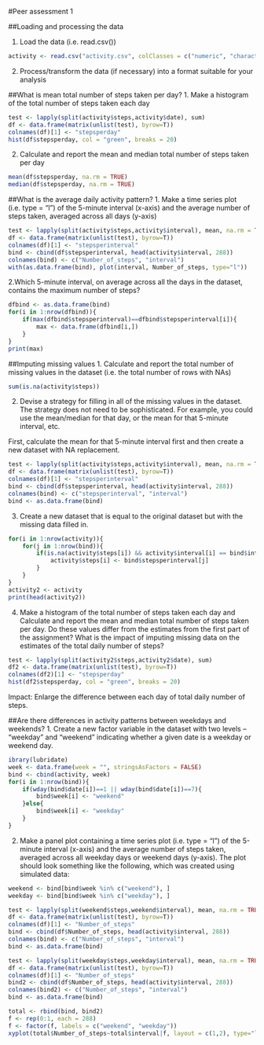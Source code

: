 #Peer assessment 1


##Loading and processing the data

1. Load the data (i.e. read.csv())
```r
activity <- read.csv("activity.csv", colClasses = c("numeric", "character", "numeric"))
```
2. Process/transform the data (if necessary) into a format suitable for your analysis


##What is mean total number of steps taken per day?
1. Make a histogram of the total number of steps taken each day
```r
test <- lapply(split(activity$steps,activity$date), sum) 
df <- data.frame(matrix(unlist(test), byrow=T))
colnames(df)[1] <- "stepsperday"
hist(df$stepsperday, col = "green", breaks = 20)
```

2. Calculate and report the mean and median total number of steps taken per day
```r
mean(df$stepsperday, na.rm = TRUE)
median(df$stepsperday, na.rm = TRUE)
```

##What is the average daily activity pattern?
1. Make a time series plot (i.e. type = "l") of the 5-minute interval (x-axis) and the average number of steps taken, averaged across all days (y-axis)
```r
test <- lapply(split(activity$steps,activity$interval), mean, na.rm = TRUE)
df <- data.frame(matrix(unlist(test), byrow=T))
colnames(df)[1] <- "stepsperinterval"
bind <- cbind(df$stepsperinterval, head(activity$interval, 288))
colnames(bind) <- c("Number_of_steps", "interval")
with(as.data.frame(bind), plot(interval, Number_of_steps, type="l"))
```

2.Which 5-minute interval, on average across all the days in the dataset, contains the maximum number of steps?
```r
dfbind <- as.data.frame(bind)
for(i in 1:nrow(dfbind)){
    if(max(dfbind$stepsperinterval)==dfbind$stepsperinterval[i]){
        max <- data.frame(dfbind[i,])
    }
}
print(max)
```

##Imputing missing values
1. Calculate and report the total number of missing values in the dataset (i.e. the total number of rows with NAs)
```r
sum(is.na(activity$steps))
```

2. Devise a strategy for filling in all of the missing values in the dataset. The strategy does not need to be sophisticated. For example, you could use the mean/median for that day, or the mean for that 5-minute interval, etc.

First, calculate the mean for that 5-minute interval first and then create a new dataset with NA replacement. 
```r
test <- lapply(split(activity$steps,activity$interval), mean, na.rm = TRUE)
df <- data.frame(matrix(unlist(test), byrow=T))
colnames(df)[1] <- "stepsperinterval"
bind <- cbind(df$stepsperinterval, head(activity$interval, 288))
colnames(bind) <- c("stepsperinterval", "interval")
bind <- as.data.frame(bind)
```

3. Create a new dataset that is equal to the original dataset but with the missing data filled in.
```r
for(i in 1:nrow(activity)){
    for(j in 1:nrow(bind)){
        if(is.na(activity$steps[i]) && activity$interval[i] == bind$interval[j]){
            activity$steps[i] <- bind$stepsperinterval[j]
        }
    }
}
activity2 <- activity
print(head(activity2))
```

4. Make a histogram of the total number of steps taken each day and Calculate and report the mean and median total number of steps taken per day. Do these values differ from the estimates from the first part of the assignment? What is the impact of imputing missing data on the estimates of the total daily number of steps?
```r
test <- lapply(split(activity2$steps,activity2$date), sum) 
df2 <- data.frame(matrix(unlist(test), byrow=T))
colnames(df2)[1] <- "stepsperday"
hist(df2$stepsperday, col = "green", breaks = 20)
```
Impact: Enlarge the difference between each day of total daily number of steps.

##Are there differences in activity patterns between weekdays and weekends?
1. Create a new factor variable in the dataset with two levels -- "weekday" and "weekend" indicating whether a given date is a weekday or weekend day.
```r
ibrary(lubridate)
week <- data.frame(week = "", stringsAsFactors = FALSE)
bind <- cbind(activity, week)
for(i in 1:nrow(bind)){
    if(wday(bind$date[i])==1 || wday(bind$date[i])==7){
        bind$week[i] <- "weekend"
    }else{
        bind$week[i] <- "weekday"
    } 
}
```

2. Make a panel plot containing a time series plot (i.e. type = "l") of the 5-minute interval (x-axis) and the average number of steps taken, averaged across all weekday days or weekend days (y-axis). The plot should look something like the following, which was created using simulated data:
```r
weekend <- bind[bind$week %in% c("weekend"), ]
weekday <- bind[bind$week %in% c("weekday"), ]

test <- lapply(split(weekend$steps,weekend$interval), mean, na.rm = TRUE)
df <- data.frame(matrix(unlist(test), byrow=T))
colnames(df)[1] <- "Number_of_steps"
bind <- cbind(df$Number_of_steps, head(activity$interval, 288))
colnames(bind) <- c("Number_of_steps", "interval")
bind <- as.data.frame(bind)

test <- lapply(split(weekday$steps,weekday$interval), mean, na.rm = TRUE)
df <- data.frame(matrix(unlist(test), byrow=T))
colnames(df)[1] <- "Number_of_steps"
bind2 <- cbind(df$Number_of_steps, head(activity$interval, 288))
colnames(bind2) <- c("Number_of_steps", "interval")
bind <- as.data.frame(bind)

total <- rbind(bind, bind2)
f <- rep(0:1, each = 288)
f <- factor(f, labels = c("weekend", "weekday"))
xyplot(total$Number_of_steps~total$interval|f, layout = c(1,2), type="l", ylab="Number of steps", xlab="interval")


```